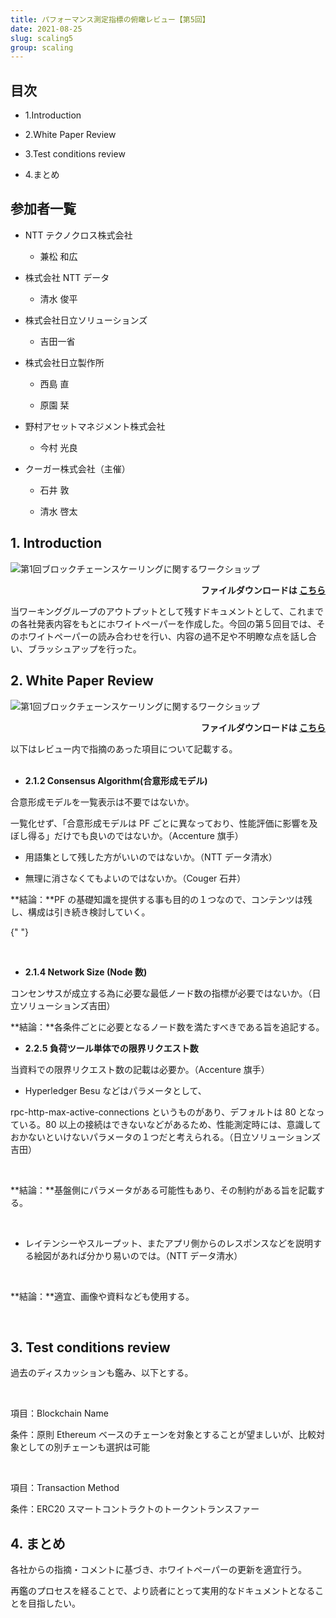 ```yaml
---
title: パフォーマンス測定指標の俯瞰レビュー【第5回】
date: 2021-08-25
slug: scaling5
group: scaling
---
```


## 目次

- 1.Introduction

- 2.White Paper Review

- 3.Test conditions review

- 4.まとめ

## 参加者一覧

- NTT テクノクロス株式会社

  - 兼松 和広

- 株式会社 NTT データ

  - 清水 俊平

- 株式会社日立ソリューションズ

  - 吉田一省

- 株式会社日立製作所

  - 西島 直

  - 原園 栞

- 野村アセットマネジメント株式会社

  - 今村 光良

- クーガー株式会社（主催）

  - 石井 敦

  - 清水 啓太

## 1. Introduction

![第1回ブロックチェーンスケーリングに関するワークショップ](./images/img1.png)

<p style="text-align: right;font-weight:bold;">
  ファイルダウンロードは
  <a href="/pdf/scaling5/2021_08_ethterakoya_5th_v002.pdf" target="_blank">
    こちら
  </a>
</p>

当ワーキンググループのアウトプットとして残すドキュメントとして、これまでの各社発表内容をもとにホワイトペーパーを作成した。今回の第５回目では、そのホワイトペーパーの読み合わせを行い、内容の過不足や不明瞭な点を話し合い、ブラッシュアップを行った。

## 2. White Paper Review

![第1回ブロックチェーンスケーリングに関するワークショップ](./images/img2.png)

<p style="text-align: right;font-weight:bold;">
  ファイルダウンロードは
  <a
    href="/pdf/scaling5/20210825_Ethereum_Performance_Metrics.pdf"
    target="_blank"
  >
    こちら
  </a>
</p>

以下はレビュー内で指摘のあった項目について記載する。 <br/> <br/>

- **2.1.2 Consensus Algorithm(合意形成モデル)**

合意形成モデルを一覧表示は不要ではないか。

一覧化せず、「合意形成モデルは PF ごとに異なっており、性能評価に影響を及ぼし得る」だけでも良いのではないか。（Accenture 旗手）

- 用語集として残した方がいいのではないか。（NTT データ清水）

- 無理に消さなくてもよいのではないか。（Couger 石井）

**結論：**PF の基礎知識を提供する事も目的の１つなので、コンテンツは残し、構成は引き続き検討していく。

{" "}

<br />

- **2.1.4 Network Size (Node 数)**

コンセンサスが成立する為に必要な最低ノード数の指標が必要ではないか。（日立ソリューションズ吉田）

**結論：**各条件ごとに必要となるノード数を満たすべきである旨を追記する。

- **2.2.5 負荷ツール単体での限界リクエスト数**

当資料での限界リクエスト数の記載は必要か。（Accenture 旗手）

- Hyperledger Besu などはパラメータとして、

rpc-http-max-active-connections というものがあり、デフォルトは 80 となっている。80 以上の接続はできないなどがあるため、性能測定時には、意識しておかないといけないパラメータの１つだと考えられる。（日立ソリューションズ吉田）

<br />

**結論：**基盤側にパラメータがある可能性もあり、その制約がある旨を記載する。

<br />

- レイテンシーやスループット、またアプリ側からのレスポンスなどを説明する絵図があれば分かり易いのでは。（NTT データ清水）

<br />

**結論：**適宜、画像や資料なども使用する。

<br />

## 3. Test conditions review

過去のディスカッションも鑑み、以下とする。

<br />

項目：Blockchain Name

条件：原則 Ethereum ベースのチェーンを対象とすることが望ましいが、比較対象としての別チェーンも選択は可能

<br />

項目：Transaction Method

条件：ERC20 スマートコントラクトのトークントランスファー

## 4. まとめ

各社からの指摘・コメントに基づき、ホワイトペーパーの更新を適宜行う。

再鑑のプロセスを経ることで、より読者にとって実用的なドキュメントとなることを目指したい。
